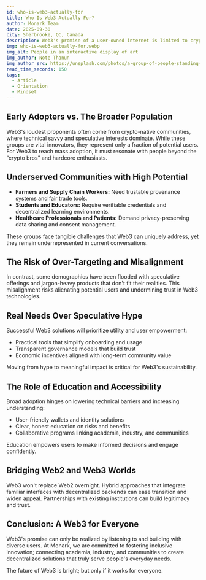 ```yaml
---
id: who-is-web3-actually-for
title: Who Is Web3 Actually For?
author: Monark Team
date: 2025-09-30
city: Sherbrooke, QC, Canada
description: Web3's promise of a user-owned internet is limited to crypto enthusiasts. For broader adoption, it must address real-world needs for a diverse population, offering solutions like transparent supply chains and verifiable educational credentials to groups like farmers and students.
img: who-is-web3-actually-for.webp
img_alt: People in an interactive display of art
img_author: Note Thanun
img_author_src: https://unsplash.com/photos/a-group-of-people-standing-in-a-blue-room-zNzzulArQdc
read_time_seconds: 150
tags:
  - Article
  - Orientation
  - Mindset
---
```


## Early Adopters vs. The Broader Population

Web3's loudest proponents often come from crypto-native communities, where technical savvy and speculative interests dominate. While these groups are vital innovators, they represent only a fraction of potential users. For Web3 to reach mass adoption, it must resonate with people beyond the “crypto bros” and hardcore enthusiasts.

## Underserved Communities with High Potential

- **Farmers and Supply Chain Workers:** Need trustable provenance systems and fair trade tools.
- **Students and Educators:** Require verifiable credentials and decentralized learning environments.
- **Healthcare Professionals and Patients:** Demand privacy-preserving data sharing and consent management.

These groups face tangible challenges that Web3 can uniquely address, yet they remain underrepresented in current conversations.

## The Risk of Over-Targeting and Misalignment

In contrast, some demographics have been flooded with speculative offerings and jargon-heavy products that don't fit their realities. This misalignment risks alienating potential users and undermining trust in Web3 technologies.

## Real Needs Over Speculative Hype

Successful Web3 solutions will prioritize utility and user empowerment:

- Practical tools that simplify onboarding and usage
- Transparent governance models that build trust
- Economic incentives aligned with long-term community value

Moving from hype to meaningful impact is critical for Web3's sustainability.

## The Role of Education and Accessibility

Broad adoption hinges on lowering technical barriers and increasing understanding:

- User-friendly wallets and identity solutions
- Clear, honest education on risks and benefits
- Collaborative programs linking academia, industry, and communities

Education empowers users to make informed decisions and engage confidently.

## Bridging Web2 and Web3 Worlds

Web3 won't replace Web2 overnight. Hybrid approaches that integrate familiar interfaces with decentralized backends can ease transition and widen appeal. Partnerships with existing institutions can build legitimacy and trust.

## Conclusion: A Web3 for Everyone

Web3's promise can only be realized by listening to and building with diverse users. At Monark, we are committed to fostering inclusive innovation; connecting academia, industry, and communities to create decentralized solutions that truly serve people's everyday needs.

The future of Web3 is bright; but only if it works for everyone.